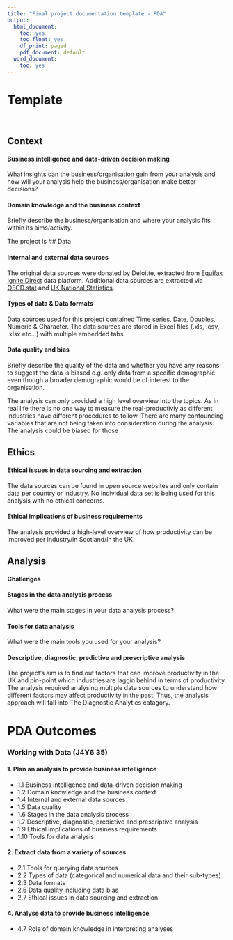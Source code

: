 ```yaml
---
title: "Final project documentation template - PDA"
output:
  html_document:
    toc: yes
    toc_float: yes
    df_print: paged
    pdf_document: default
  word_document:
    toc: yes
---
```


# Template

<br>

## Context

#### Business intelligence and data-driven decision making

What insights can the business/organisation gain from your analysis and how will your analysis help the business/organisation make better decisions? 

#### Domain knowledge and the business context

Briefly describe the business/organisation and where your analysis fits within its aims/activity. 

The project is 
## Data

#### Internal and external data sources

<!-- Briefly describe your data sources and which were internal (provided by the organisation) and external (not sourced from the organisation's data) -->

The original data sources were donated by Deloitte, extracted from [Equifax Ignite Direct](https://www.equifax.co.uk/) data platform. Additional data sources are extracted via [OECD.stat](https://stats.oecd.org/) and [UK National Statistics](https://www.ons.gov.uk/).

#### Types of data & Data formats

<!-- What kind of data did you work with? E.g. categorical and numerical data and their sub-types. -->
<!-- What format did your data come in? E.g. all downloaded flat files (CSV) or any data from APIs, scraping etc. -->

Data sources used for this project contained Time series, Date, Doubles, Numeric & Character. The data sources are stored in Excel files (.xls, .csv, .xlsx etc...) with multiple embedded tabs.

#### Data quality and bias

Briefly describe the quality of the data and whether you have any reasons to suggest the data is biased e.g. only data from a specific demographic even though a broader demographic would be of interest to the organisation.

The analysis can only provided a high level overview into the topics. As in real life there is no one way to measure the real-productiviy as different industries have different procedures to follow. There are many confounding variables that are not being taken into consideration during the analysis. The analysis could be biased for those

## Ethics

#### Ethical issues in data sourcing and extraction

<!-- Do you have any ethical concerns regarding the sourcing and extraction of your data?  -->

The data sources can be found in open source websites and only contain data per country or industry. No individual data set is being used for this analysis with no ethical concerns.

#### Ethical implications of business requirements

<!-- Are there any ethical implications of the business requirements? -->

The analysis provided a high-level overview of how productivity can be improved per industry/in Scotland/in the UK. 

## Analysis

#### Challenges

#### Stages in the data analysis process

What were the main stages in your data analysis process?

#### Tools for data analysis

What were the main tools you used for your analysis?

#### Descriptive, diagnostic, predictive and prescriptive analysis

The project's aim is to find out factors that can improve productivity in the UK and pin-point which industries are laggin behind in terms of productivity. The analysis required analysing multiple data sources to understand how different factors may affect productivity in the past. Thus, the analysis approach will fall into The Diagnostic Analytics catagory.


# PDA Outcomes

### Working with Data (J4Y6 35)

#### 1. Plan an analysis to provide business intelligence

-   1.1 Business intelligence and data-driven decision making
-   1.2 Domain knowledge and the business context
-   1.4 Internal and external data sources
-   1.5 Data quality
-   1.6 Stages in the data analysis process
-   1.7 Descriptive, diagnostic, predictive and prescriptive analysis
-   1.9 Ethical implications of business requirements
-   1.10 Tools for data analysis

#### 2. Extract data from a variety of sources

-   2.1 Tools for querying data sources
-   2.2 Types of data (categorical and numerical data and their sub-types)
-   2.3 Data formats
-   2.6 Data quality including data bias
-   2.7 Ethical issues in data sourcing and extraction

#### 4. Analyse data to provide business intelligence

-   4.7 Role of domain knowledge in interpreting analyses
